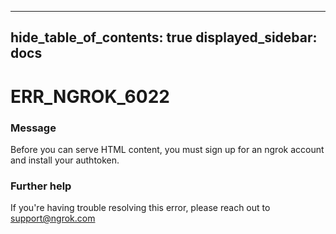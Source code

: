 

---
hide_table_of_contents: true
displayed_sidebar: docs
---


# ERR_NGROK_6022

### Message
Before you can serve HTML content, you must sign up for an ngrok account and install your authtoken.

<ErrorDetails error="err_ngrok_6022" />



### Further help
If you're having trouble resolving this error, please reach out to [support@ngrok.com](mailto:support@ngrok.com?subject=Help%20with%20ERR_NGROK_6022)

